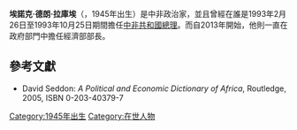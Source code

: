 {{Infobox politician
| name = 埃諾克·德朗·拉庫埃
| birth_date = {{birth year and age|1945}}
| office = [[Prime_Minister_of_the_Central_African_Republic|Prime Minister of the Central African Republic]]
| term_start = 26 February 1993
| term_end = 25 October 1993
| president = [[André_Kolingba|André Kolingba]]<br>[[Ange-Félix_Patassé|Ange-Félix Patassé]]
| party = [[Social_Democratic_Party_(Central_African_Republic)|PSD]]
| predecessor = [[Timothée_Malendoma|Timothée Malendoma]]
| successor = [[Jean-Luc_Mandaba|Jean-Luc Mandaba]]
}}

'''埃諾克·德朗·拉庫埃'''（{{Lang-en|'''Enoch Derant Lakoué'''}}，1945年出生）是中非政治家，並且曾經在誰是1993年2月26日至1993年10月25日期間擔任[[中非共和國總理|中非共和國總理]]。而自2013年開始，他則一直在政府部門中擔任經濟部部長。

== 參考文獻 ==
* David Seddon: ''A Political and Economic Dictionary of Africa'', Routledge, 2005, ISBN 0-203-40379-7

[[Category:1945年出生|Category:1945年出生]]
[[Category:在世人物|Category:在世人物]]